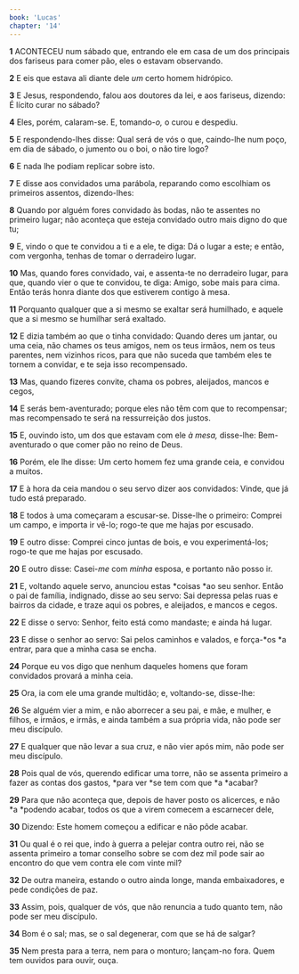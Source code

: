 ```yaml
---
book: 'Lucas'
chapter: '14'
---
```


**1** ACONTECEU num sábado que, entrando ele em casa de um dos principais dos fariseus para comer pão, eles o estavam observando.

**2** E eis que estava ali diante dele _um_ certo homem hidrópico.

**3** E Jesus, respondendo, falou aos doutores da lei, e aos fariseus, dizendo: É lícito curar no sábado?

**4** Eles, porém, calaram-se. E, tomando-_o,_ o curou e despediu.

**5** E respondendo-lhes disse: Qual será de vós o que, caindo-lhe num poço, em dia de sábado, o jumento ou o boi, o não tire logo?

**6** E nada lhe podiam replicar sobre isto.

**7** E disse aos convidados uma parábola, reparando como escolhiam os primeiros assentos, dizendo-lhes:

**8** Quando por alguém fores convidado às bodas, não te assentes no primeiro lugar; não aconteça que esteja convidado outro mais digno do que tu;

**9** E, vindo o que te convidou a ti e a ele, te diga: Dá o lugar a este; e então, com vergonha, tenhas de tomar o derradeiro lugar.

**10** Mas, quando fores convidado, vai, e assenta-te no derradeiro lugar, para que, quando vier o que te convidou, te diga: Amigo, sobe mais para cima. Então terás honra diante dos que estiverem contigo à mesa.

**11** Porquanto qualquer que a si mesmo se exaltar será humilhado, e aquele que a si mesmo se humilhar será exaltado.

**12** E dizia também ao que o tinha convidado: Quando deres um jantar, ou uma ceia, não chames os teus amigos, nem os teus irmãos, nem os teus parentes, nem vizinhos ricos, para que não suceda que também eles te tornem a convidar, e te seja isso recompensado.

**13** Mas, quando fizeres convite, chama os pobres, aleijados, mancos e cegos,

**14** E serás bem-aventurado; porque eles não têm com que to recompensar; mas recompensado te será na ressurreição dos justos.

**15** E, ouvindo isto, um dos que estavam com ele _à mesa,_ disse-lhe: Bem-aventurado o que comer pão no reino de Deus.

**16** Porém, ele lhe disse: Um certo homem fez uma grande ceia, e convidou a muitos.

**17** E à hora da ceia mandou o seu servo dizer aos convidados: Vinde, que já tudo está preparado.

**18** E todos à uma começaram a escusar-se. Disse-lhe o primeiro: Comprei um campo, e importa ir vê-lo; rogo-te que me hajas por escusado.

**19** E outro disse: Comprei cinco juntas de bois, e vou experimentá-los; rogo-te que me hajas por escusado.

**20** E outro disse: Casei-_me_ com _minha_ esposa, e portanto não posso ir.

**21** E, voltando aquele servo, anunciou estas *coisas *ao seu senhor. Então o pai de família, indignado, disse ao seu servo: Sai depressa pelas ruas e bairros da cidade, e traze aqui os pobres, e aleijados, e mancos e cegos.

**22** E disse o servo: Senhor, feito está como mandaste; e ainda há lugar.

**23** E disse o senhor ao servo: Sai pelos caminhos e valados, e força-*os *a entrar, para que a minha casa se encha.

**24** Porque eu vos digo que nenhum daqueles homens que foram convidados provará a minha ceia.

**25** Ora, ia com ele uma grande multidão; e, voltando-se, disse-lhe:

**26** Se alguém vier a mim, e não aborrecer a seu pai, e mãe, e mulher, e filhos, e irmãos, e irmãs, e ainda também a sua própria vida, não pode ser meu discípulo.

**27** E qualquer que não levar a sua cruz, e não vier após mim, não pode ser meu discípulo.

**28** Pois qual de vós, querendo edificar uma torre, não se assenta primeiro a fazer as contas dos gastos, *para ver *se tem com que *a *acabar?

**29** Para que não aconteça que, depois de haver posto os alicerces, e não *a *podendo acabar, todos os que a virem comecem a escarnecer dele,

**30** Dizendo: Este homem começou a edificar e não pôde acabar.

**31** Ou qual é o rei que, indo à guerra a pelejar contra outro rei, não se assenta primeiro a tomar conselho sobre se com dez mil pode sair ao encontro do que vem contra ele com vinte mil?

**32** De outra maneira, estando o outro ainda longe, manda embaixadores, e pede condições de paz.

**33** Assim, pois, qualquer de vós, que não renuncia a tudo quanto tem, não pode ser meu discípulo.

**34** Bom é o sal; mas, se o sal degenerar, com que se há de salgar?

**35** Nem presta para a terra, nem para o monturo; lançam-no fora. Quem tem ouvidos para ouvir, ouça.
